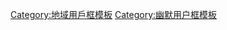 {{Userbox-2
  |border-c = #222222
  |border-s = 0
  |id1-c    = #00BFFF
  |id1-s    = 11
  |id1-fc   = #000000
  |id2-c    = #191970
  |id2-s    = 12
  |id2-fc   = #FFFFFF
  |info-c   = #007FFF
  |info-s   = 8
  |info-fc  = #FFFF
  |id1      = {{nowrap|维基<br>百科星}}
  |id2      = [[File:Orbit of 274301 Wikipedia.svg|50px]]
  |info     = 这個用戶住在[[小行星274301]]（[[维基百科星]]），维基百科就是他的家乡！
  |usercategory = 维基百科星维基人
  |nocat    = {{{nocat|}}}
}}<noinclude>
[[Category:地域用戶框模板]]
[[Category:幽默用户框模板]]
</noinclude>